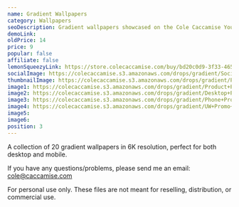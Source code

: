 ```yaml
---
name: Gradient Wallpapers
category: Wallpapers
seoDescription: Gradient wallpapers showcased on the Cole Caccamise YouTube channel.
demoLink:
oldPrice: 14
price: 9
popular: false
affiliate: false
lemonSqueezyLink: https://store.colecaccamise.com/buy/bd20c0d9-3f33-4656-a6c4-300f704a49d5
socialImage: https://colecaccamise.s3.amazonaws.com/drops/gradient/Social+Graph+Image+-+Gradient.png
thumbnailImage: https://colecaccamise.s3.amazonaws.com/drops/gradient/Product+Promo+Image+-+Gradient.png
image1: https://colecaccamise.s3.amazonaws.com/drops/gradient/Product+Promo+Image+-+Gradient.png
image2: https://colecaccamise.s3.amazonaws.com/drops/gradient/Desktop+Promo+Images.png
image3: https://colecaccamise.s3.amazonaws.com/drops/gradient/Phone+Promo+Images.png
image4: https://colecaccamise.s3.amazonaws.com/drops/gradient/UW+Promo+Images.png
image5:
image6:
position: 3
---
```


A collection of 20 gradient wallpapers in 6K resolution, perfect for both
desktop and mobile.

If you have any questions/problems, please send me an email:
[cole@caccamise.com](mailto:cole@caccamise.com)

For personal use only. These files are not meant for reselling, distribution, or
commercial use.
